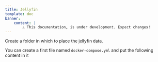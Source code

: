 ```yaml
---
title: Jellyfin
template: doc
banner:
    content: |
        ⚠️ This documentation, is under development. Expect changes!
---
```



<WarnBanner />


Create a folder in which to place the jellyfin data.

You can create a first file named `docker-compose.yml` and put the following content in it

<ShowCode url="https://raw.githubusercontent.com/gamingdy/My-HomeLab/main/jellyfin/docker-compose.yml" language="yml" title="docker-compose.yml" />
